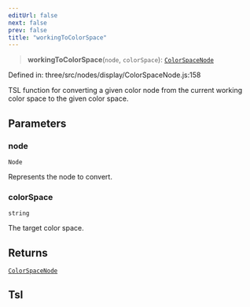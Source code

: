 ```yaml
---
editUrl: false
next: false
prev: false
title: "workingToColorSpace"
---
```


> **workingToColorSpace**(`node`, `colorSpace`): [`ColorSpaceNode`](../classes/Three.WebGPU.ColorSpaceNode.html)

Defined in: three/src/nodes/display/ColorSpaceNode.js:158

TSL function for converting a given color node from the current working color space to the given color space.

## Parameters

### node

`Node`

Represents the node to convert.

### colorSpace

`string`

The target color space.

## Returns

[`ColorSpaceNode`](../classes/Three.WebGPU.ColorSpaceNode.html)

## Tsl
